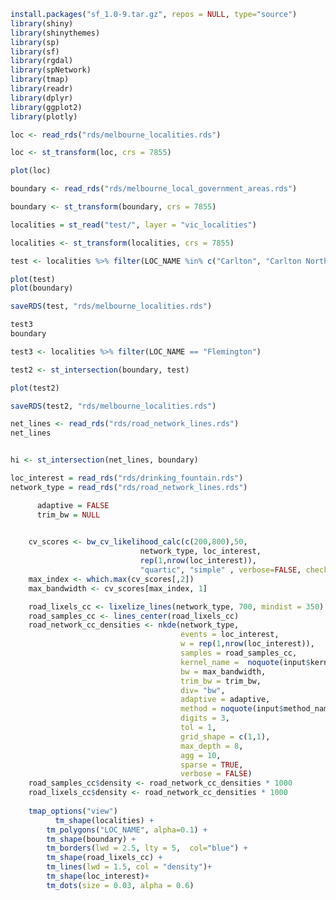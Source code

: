 ```r
install.packages("sf_1.0-9.tar.gz", repos = NULL, type="source")
library(shiny)
library(shinythemes)
library(sp)
library(sf)
library(rgdal)
library(spNetwork)
library(tmap)
library(readr)
library(dplyr)
library(ggplot2)
library(plotly)
```

```r
loc <- read_rds("rds/melbourne_localities.rds")
```

```r
loc <- st_transform(loc, crs = 7855)
```

```r
plot(loc)
```

```r
boundary <- read_rds("rds/melbourne_local_government_areas.rds")
```

```r
boundary <- st_transform(boundary, crs = 7855)
```

```r
localities = st_read("test/", layer = "vic_localities") 
```

```r
localities <- st_transform(localities, crs = 7855)
```

```r
test <- localities %>% filter(LOC_NAME %in% c("Carlton", "Carlton North", "Docklands", "East Melbourne", "Flemington", "Kensington", "Melbourne", "North Melbourne", "Parkville", "Port Melbourne", "South Wharf", "South Yarra", "Southbank", "West Melbourne"))
```

```r
plot(test)
plot(boundary)
```

```r
saveRDS(test, "rds/melbourne_localities.rds")
```

```r
test3
boundary
```

```r
test3 <- localities %>% filter(LOC_NAME == "Flemington")

test2 <- st_intersection(boundary, test)
```

```r
plot(test2)
```

```r
saveRDS(test2, "rds/melbourne_localities.rds")
```

```r
net_lines <- read_rds("rds/road_network_lines.rds")
net_lines


hi <- st_intersection(net_lines, boundary)
```

```r

loc_interest = read_rds("rds/drinking_fountain.rds")
network_type = read_rds("rds/road_network_lines.rds")

      adaptive = FALSE
      trim_bw = NULL

    
    cv_scores <- bw_cv_likelihood_calc(c(200,800),50,
                             network_type, loc_interest,
                             rep(1,nrow(loc_interest)),
                             "quartic", "simple" , verbose=FALSE, check=TRUE)
    max_index <- which.max(cv_scores[,2])
    max_bandwidth <- cv_scores[max_index, 1]

    road_lixels_cc <- lixelize_lines(network_type, 700, mindist = 350)
    road_samples_cc <- lines_center(road_lixels_cc)
    road_network_cc_densities <- nkde(network_type,
                                      events = loc_interest,
                                      w = rep(1,nrow(loc_interest)), 
                                      samples = road_samples_cc, 
                                      kernel_name =  noquote(input$kernel_name),
                                      bw = max_bandwidth, 
                                      trim_bw = trim_bw,
                                      div= "bw", 
                                      adaptive = adaptive,
                                      method = noquote(input$method_name), 
                                      digits = 3, 
                                      tol = 1,
                                      grid_shape = c(1,1), 
                                      max_depth = 8,
                                      agg = 10,
                                      sparse = TRUE,
                                      verbose = FALSE)
    road_samples_cc$density <- road_network_cc_densities * 1000
    road_lixels_cc$density <- road_network_cc_densities * 1000
    
    tmap_options("view")
          tm_shape(localities) +
        tm_polygons("LOC_NAME", alpha=0.1) +
        tm_shape(boundary) +
        tm_borders(lwd = 2.5, lty = 5,  col="blue") +
        tm_shape(road_lixels_cc) +
        tm_lines(lwd = 1.5, col = "density")+
        tm_shape(loc_interest)+ 
        tm_dots(size = 0.03, alpha = 0.6) 
```
